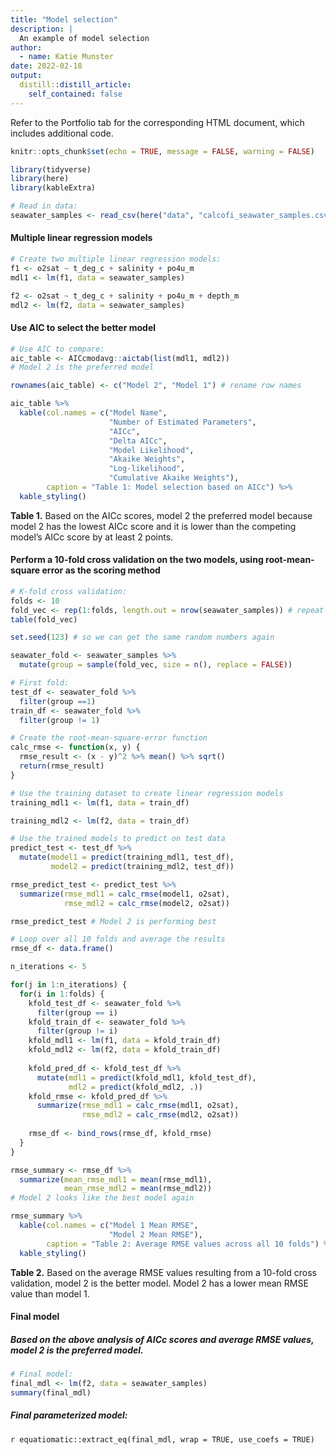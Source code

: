 ```yaml
---
title: "Model selection"
description: |
  An example of model selection
author:
  - name: Katie Munster
date: 2022-02-18
output:
  distill::distill_article:
    self_contained: false
---
```


Refer to the Portfolio tab for the corresponding HTML document, which includes additional code.

```r
knitr::opts_chunk$set(echo = TRUE, message = FALSE, warning = FALSE)

library(tidyverse)
library(here)
library(kableExtra)
```

```r
# Read in data:
seawater_samples <- read_csv(here("data", "calcofi_seawater_samples.csv"))
```

#### Multiple linear regression models

```r
# Create two multiple linear regression models:
f1 <- o2sat ~ t_deg_c + salinity + po4u_m
mdl1 <- lm(f1, data = seawater_samples)

f2 <- o2sat ~ t_deg_c + salinity + po4u_m + depth_m
mdl2 <- lm(f2, data = seawater_samples)
```

#### Use AIC to select the better model

```r
# Use AIC to compare:
aic_table <- AICcmodavg::aictab(list(mdl1, mdl2))
# Model 2 is the preferred model

rownames(aic_table) <- c("Model 2", "Model 1") # rename row names

aic_table %>% 
  kable(col.names = c("Model Name",
                      "Number of Estimated Parameters",
                      "AICc",
                      "Delta AICc",
                      "Model Likelihood",
                      "Akaike Weights",
                      "Log-likelihood",
                      "Cumulative Akaike Weights"),
        caption = "Table 1: Model selection based on AICc") %>% 
  kable_styling()
```

**Table 1.** Based on the AICc scores, model 2 the preferred model because model 2 has the lowest AICc score and it is lower than the competing model's AICc score by at least 2 points.

#### Perform a 10-fold cross validation on the two models, using root-mean-square error as the scoring method

```r
# K-fold cross validation:
folds <- 10
fold_vec <- rep(1:folds, length.out = nrow(seawater_samples)) # repeat through each row until it gets through all 100 observations
table(fold_vec)

set.seed(123) # so we can get the same random numbers again

seawater_fold <- seawater_samples %>% 
  mutate(group = sample(fold_vec, size = n(), replace = FALSE))

# First fold:
test_df <- seawater_fold %>% 
  filter(group ==1)
train_df <- seawater_fold %>% 
  filter(group != 1)
```

```r
# Create the root-mean-square-error function
calc_rmse <- function(x, y) {
  rmse_result <- (x - y)^2 %>% mean() %>% sqrt()
  return(rmse_result)
}
```

```r
# Use the training dataset to create linear regression models
training_mdl1 <- lm(f1, data = train_df)

training_mdl2 <- lm(f2, data = train_df)
```

```r
# Use the trained models to predict on test data
predict_test <- test_df %>% 
  mutate(model1 = predict(training_mdl1, test_df),
         model2 = predict(training_mdl2, test_df))

rmse_predict_test <- predict_test %>% 
  summarize(rmse_mdl1 = calc_rmse(model1, o2sat),
            rmse_mdl2 = calc_rmse(model2, o2sat))

rmse_predict_test # Model 2 is performing best
```

```r
# Loop over all 10 folds and average the results
rmse_df <- data.frame()

n_iterations <- 5

for(j in 1:n_iterations) {
  for(i in 1:folds) {
    kfold_test_df <- seawater_fold %>% 
      filter(group == i)
    kfold_train_df <- seawater_fold %>% 
      filter(group != i)
    kfold_mdl1 <- lm(f1, data = kfold_train_df)
    kfold_mdl2 <- lm(f2, data = kfold_train_df)
    
    kfold_pred_df <- kfold_test_df %>% 
      mutate(mdl1 = predict(kfold_mdl1, kfold_test_df),
             mdl2 = predict(kfold_mdl2, .))
    kfold_rmse <- kfold_pred_df %>% 
      summarize(rmse_mdl1 = calc_rmse(mdl1, o2sat),
                rmse_mdl2 = calc_rmse(mdl2, o2sat))
    
    rmse_df <- bind_rows(rmse_df, kfold_rmse)
  }
}

rmse_summary <- rmse_df %>% 
  summarize(mean_rmse_mdl1 = mean(rmse_mdl1),
            mean_rmse_mdl2 = mean(rmse_mdl2))
# Model 2 looks like the best model again

rmse_summary %>% 
  kable(col.names = c("Model 1 Mean RMSE",
                      "Model 2 Mean RMSE"),
        caption = "Table 2: Average RMSE values across all 10 folds") %>% 
  kable_styling()
```

**Table 2.** Based on the average RMSE values resulting from a 10-fold cross validation, model 2 is the better model. Model 2 has a lower mean RMSE value than model 1.

#### Final model

##### Based on the above analysis of AICc scores and average RMSE values, model 2 is the preferred model.
```r
# Final model:
final_mdl <- lm(f2, data = seawater_samples)
summary(final_mdl)
```

##### Final parameterized model:
`r equatiomatic::extract_eq(final_mdl, wrap = TRUE, use_coefs = TRUE)`

